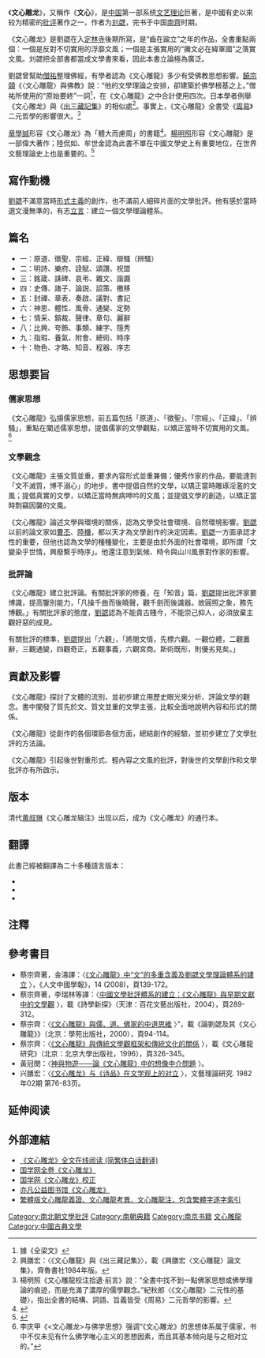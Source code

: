 {{古籍
| 图片     = 文心雕龍 題字.png
| 图片大小 = 150px
| 图片说明 = [[明代|明代]][[天啟|天啟]]二年（1622年）古吳陳長卿刊本、[[梅慶生|梅慶生]]重修音注本《文心雕龍》扉頁
| 撰者     = [[劉勰|劉勰]]
| 文字     = [[漢字|漢字]]
| 國家     = [[中國|中國]]
| 成書年代 = [[南齊|南齊]]
| 註解者   = 見[[文心雕龍版本列表|版本列表]]
| 篇數     = 50篇
| 卷數     = 10卷
}}
《'''文心雕龙'''》，又稱作《'''文心'''》，是[[中国|中国]]第一部系统[[文學理论|文艺理论]]巨著，是中國有史以來较为精密的[[文學批评|批评]]著作之一，作者为[[刘勰|刘勰]]，完书于中国[[南齊|南齊]]时期。

《文心雕龙》是劉勰在入[[钟山定林寺|定林寺]]後期所寫，是“齒在踰立”之年的作品，全書重點兩個：一個是反對不切實用的浮靡文風；一個是主張實用的“攡文必在緯軍國”之落實文風。刘勰把全部書都當成文學書來看，因此本書立論極為廣泛。

劉勰曾幫助[[僧祐|僧祐]]整理佛經，有學者認為《文心雕龍》多少有受佛教思想影響。[[饒宗頤|饒宗頤]]《〈文心雕龍〉與佛教》說：“他的文學理論之安排，卻建築於佛學根基之上。”僧祐所使用的“原始要終”一詞<ref>據《全梁文》</ref>，在《文心雕龍》之中合計使用四次。日本學者{{tsl|ja|興膳宏|興膳宏|興膳宏}}例舉《文心雕龙》與《[[出三藏記集|出三藏記集]]》的相似處<ref>興膳宏：〈《文心雕龍》與《出三藏記集》〉，載《興膳宏〈文心雕龍〉論文集》，齊魯書社1984年版。</ref>。事實上，《文心雕龍》全書受《[[周易|周易]]》二元哲學的影響很大。<ref>楊明照《文心雕龍校注拾遺·前言》說：“全書中找不到一點佛家思想或佛學理論的痕迹，而是充滿了濃厚的儒學觀念。”紀秋郎〈《文心雕龍》二元性的基礎〉，指出全書的結構、詞語、旨義皆受《周易》二元哲學的影響。</ref>

[[章學誠|章學誠]]形容《文心雕龙》為「體大而慮周」的書籍<ref>{{cite journal |author1=胡大雷 |title=体大而虑周 思精而理要 — 詹鍈《 文心雕龙义证》述评 |journal=古籍研究 |date=1997 |issue=3 |pages=91-93}}</ref>。[[楊明照|楊明照]]形容《文心雕龍》是一部偉大著作；陸侃如、牟世金認為此書不單在中國文學史上有重要地位，在世界文藝理論史上也是重要的。<ref>{{cite book |author1=楊明照 |title=文心雕龍學總覽 |page=25}}</ref>

==寫作動機==
[[劉勰|劉勰]]不滿意當時[[形式主義|形式主義]]的創作，也不滿前人細碎片面的文學批評。他有感於當時選文漫無準的，有志[[立言|立言]]：建立一個文學理論體系。

==篇名==
*一：原道、徵聖、宗經、正緯、辯騷（辨騷）
*二：明詩、樂府、詮賦、頌讚、祝盟
*三：銘箴、誄碑、哀弔、雜文、諧讔
*四：史傳、諸子、論説、詔策、檄移
*五：封禪、章表、奏啟、議對、書記
*六：神思、體性、風骨、通變、定勢
*七：情采、鎔裁、聲律、章句、麗辭
*八：比興、夸飾、事類、練字、隱秀
*九：指瑕、養氣、附會、總術、時序
*十：物色、才略、知音、程器、序志

==思想要旨==
===儒家思想===
《文心雕龍》弘揚儒家思想，前五篇包括「原道」、「徵聖」、「宗經」、「正緯」、「辨騷」，重點在闡述儒家思想，提倡儒家的文學觀點，以矯正當時不切實用的文風。<ref>李庆甲《<文心雕龙>与佛学思想》强调“《文心雕龙》的思想体系属于儒家，书中不仅未见有什么佛学唯心主义的思想因素，而且其基本倾向是与之相对立的。”</ref>

===文學觀念===
《文心雕龍》主張文質並重，要求內容形式並重兼備；優秀作家的作品，要能達到「文不滅質，博不溺心」的地步。書中提倡自然的文學，以矯正當時雕琢淫濫的文風；提倡真實的文學，以矯正當時無病呻吟的文風；並提倡文學的創造，以矯正當時剽竊因襲的文風。

《文心雕龍》論述文學與環境的關係，認為文學受社會環境、自然環境影響。[[劉勰|劉勰]]以前的論文家如[[曹丕|曹丕]]、[[陸機|陸機]]，都以天才為文學創作的決定因素。[[劉勰|劉勰]]一方面承認才性的重要，但他也認為文學的種種變化，主要是由於外面的社會環境，即所謂「文變染乎世情，興廢繫乎時序」。他還注意到氣候、時令與山川風景對作家的影響。

===批評論===
《文心雕龍》建立批評論。有關批評家的修養，在「知音」篇，[[劉勰|劉勰]]提出批評家要博識，提高鑒別能力，「凡操千曲而後曉聲，觀千劍而後識器。故圓照之象，務先博觀。」有關批評家的態度，[[劉勰|劉勰]]認為不能貴古賤今，不能崇己抑人，必須放棄主觀好惡的成見。

有關批評的標準，[[劉勰|劉勰]]提出「六觀」，「將閱文情，先標六觀。一觀位體，二觀置辭，三觀通變，四觀奇正，五觀事義，六觀宮商。斯術既形，則優劣見矣。」

==貢獻及影響==
《文心雕龍》探討了文體的流別，並初步建立用歷史眼光來分析、評論文學的觀念。書中闡發了質先於文、質文並重的文學主張，比較全面地說明內容和形式的關係。

《文心雕龍》從創作的各個環節各個方面，總結創作的經驗，並初步建立了文學批評的方法論。

《文心雕龍》引起後世對重形式、輕內容之文風的批評，對後世的文學創作和文學批評亦有所啟示。

==版本==
清代[[黄叔琳|黄叔琳]]《文心雕龙辑注》出现以后，成为《文心雕龙》的通行本。

==翻譯==
此書己經被翻譯為二十多種語言版本：
*{{Cite book |title=世界古典文學全集 第25卷|chapter=文心雕龍 |author=興膳宏 |publisher=築摩書房 |year=1968-12 |location=東京|language=ja}}
*{{Cite book |title=中國古典新書|chapter=文心雕龍 |author=戶田浩曉|publisher=明德出版社 |year=1972-02 |location=東京|language=ja}}
*{{Cite book |title=中國古典文學大系 第54卷|chapter=文心雕龍 |author=目加田誠|publisher=平凡社 |year=1974-06 |location=東京|language=ja}}

== 注釋 ==
{{reflist}}

==參考書目==
*蔡宗齊著，金濤譯：〈[https://www.box.com/s/fowp4r61cmx1fngbzyt9 《文心雕龍》中“文”的多重含義及劉勰文學理論體系的建立] {{Wayback|url=https://www.box.com/s/fowp4r61cmx1fngbzyt9 |date=20210421072718 }}〉，《人文中國學報》，14 (2008)，頁139-172。
*蔡宗齊著，李瑞林等譯：〈[https://www.box.com/s/opewm42z2dig9d2y4dah 中國文學批評體系的建立：《文心雕龍》與早期文獻中的文學觀] {{Wayback|url=https://www.box.com/s/opewm42z2dig9d2y4dah |date=20210421040159 }}〉，載《詩學新探》（天津：百花文藝出版社，2004），頁289-312。
*蔡宗齊：〈[https://www.box.com/s/eoph7nnwy6efm1ggmxlq 《文心雕龍》與儒、道、佛家的中道思維] {{Wayback|url=https://www.box.com/s/eoph7nnwy6efm1ggmxlq |date=20210421014618 }}〉”，載《論劉勰及其《文心雕龍》》（北京：學苑出版社，2000），頁94-114。
*蔡宗齊：〈[https://www.box.com/s/uwwhan15r07tdifs2rs4 《文心雕龍》與傳統文學觀框架和傳統文化的關係] {{Wayback|url=https://www.box.com/s/uwwhan15r07tdifs2rs4 |date=20210421014629 }}〉，載《文心雕龍研究》（北京：北京大學出版社，1996），頁326-345。
*黃冠閔：〈[https://tpl.ncl.edu.tw/NclService/JournalContentDetail?SysId=A05009678&q%5B0%5D.f=AU&q%5B0%5D.i=Huang%2C+Kuan-min&page=2&pageSize=1&orderField=score&orderType=desc 神與物遊——論《文心雕龍》中的想像中介問題] {{Wayback|url=http://readopac3.ncl.edu.tw/nclJournal/search/detail.jsp?sysId=0005712916&dtdId=000040&search_type=detail&la=ch&checked=&unchecked=0210006555157,0220006533655,0230006445074,0240006246405,0250006266120,0260006113798,0270005919938,0280005870344,0290006036915,0300005791442,0310005718984,0320005751944,0330005712916,0340004843298,0350004809312,0360004778909,0370004759709,0380004748957,0390004720939,0400005433313, |date=20200617072756 }}〉。
*兴膳宏：〈[http://www.nssd.org/articles/article_read.aspx?id=1002777370 《文心雕龙》与《诗品》在文学观上的对立] {{Wayback|url=http://www.nssd.org/articles/article_read.aspx?id=1002777370 |date=20201125214105 }}〉，文藝理論研究. 1982年02期 第76-83页。

== 延伸阅读 ==
{{Wikisource further reading}}

== 外部連結 ==
{{wikiquote}}
* [http://www.8bei8.com/book/wenxindiaolong.html 《文心雕龙》全文在线阅读 (简繁体白话翻译)] {{Wayback|url=http://www.8bei8.com/book/wenxindiaolong.html |date=20200617072805 }}
*[http://www.guoxue.com/jibu/wenlun/wenxin/wenxingml.htm 国学网全卷《文心雕龙》] {{Wayback|url=http://www.guoxue.com/jibu/wenlun/wenxin/wenxingml.htm |date=20200601185926 }}
*[http://www.guoxue.com/wenxian/wxji/wxdljz/wxdljzml.html 国学网《文心雕龙》校正] {{Wayback|url=http://www.guoxue.com/wenxian/wxji/wxdljz/wxdljzml.html |date=20200601185929 }}
*[https://web.archive.org/web/20040420172022/http://www.shuku.net:8080/novels/history/wxdlong/wxdlong.html 亦凡公益图书馆《文心雕龙》]
*[http://www.sinica.edu.tw/ftms-bin/ftmsw3 繁體版文心雕龍義證、文心雕龍考異、文心雕龍注，包含繁體字逐字索引] {{Wayback|url=http://www.sinica.edu.tw/ftms-bin/ftmsw3 |date=20010623063029 }}

{{DEFAULTSORT:W文}}
[[Category:南北朝文學批評|Category:南北朝文學批評]]
[[Category:南朝典籍|Category:南朝典籍]]
[[Category:南京书籍|Category:南京书籍]]
[[Category:文心雕龍|]]
[[Category:中國古典文學|Category:中國古典文學]]
{{文心雕龍}}